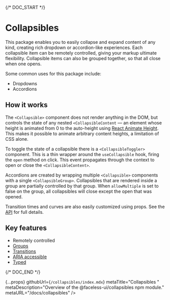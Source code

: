 
{/* DOC_START */}

# Collapsibles

<PackageInfo packageSlug="collapsibles" />

This package enables you to easily collapse and expand content of any kind, creating rich dropdown or accordion-like experiences. Each collapsible item can be remotely controlled, giving your markup ultimate flexibility. Collapsible items can also be grouped together, so that all close when one opens.

Some common uses for this package include:
- Dropdowns
- Accordions

## How it works

The `<Collapsible>` component does not render anything in the DOM, but controls the state of any nested `<CollapsibleContent` — an element whose height is animated from 0 to the auto-height using [React Animate Height](https://github.com/Stanko/react-animate-height). This makes it possible to animate arbitrary content heights, a limitation of CSS alone.

To toggle the state of a collapsible there is a `<CollapsibleToggler>` component. This is a thin wrapper around the `useCollapsible` hook, firing the `open` method on click. This event propagates through the context to open or close the `<CollapsibleContent>`.

Accordions are created by wrapping multiple `<Collapsible>` components with a single `<CollapsibleGroup>`. Collapsibles that are rendered inside a group are partially controlled by that group. When `allowMultiple` is set to false on the group, all collapsibles will close except the open that was opened.

Transition times and curves are also easily customized using props. See the [API](/docs/collapsibles/api) for full details.

## Key features

- Remotely controlled
- [Groups](/docs/collapsibles/setup#collapsible-group)
- [Transitions](/docs/collapsibles/setup#transitions)
- [ARIA accessible](/docs/collapsibles/api#accessibility)
- [Typed](/docs/collapsibles/api#typescript)

{/* DOC_END */}

  {...props}
  githubUrl={`/collapsibles/index.mdx`}
  metaTitle="Collapsibles "
  metaDescription="Overview of the @faceless-ui/collapsibles npm module."
  metaURL="/docs/collapsibles"
/>
